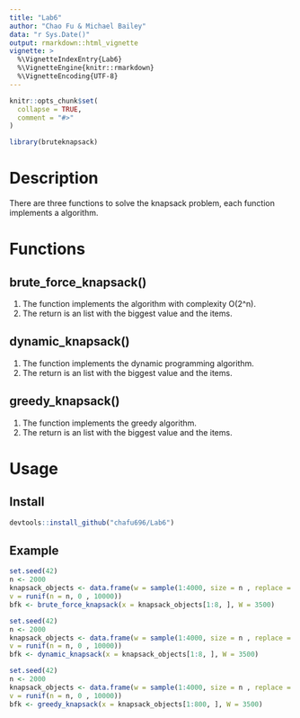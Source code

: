 ```yaml
---
title: "Lab6"
author: "Chao Fu & Michael Bailey"
data: "r Sys.Date()"
output: rmarkdown::html_vignette
vignette: >
  %\VignetteIndexEntry{Lab6}
  %\VignetteEngine{knitr::rmarkdown}
  %\VignetteEncoding{UTF-8}
---
```


```r
knitr::opts_chunk$set(
  collapse = TRUE,
  comment = "#>"
)
```

```r
library(bruteknapsack)
```
# Description
There are three functions to solve the knapsack problem, each function implements
a algorithm.

# Functions

## brute_force_knapsack()
1. The function implements the algorithm with complexity O(2^n). 
1. The return is an list with the biggest value and the items.

## dynamic_knapsack()
1. The function implements the dynamic programming algorithm. 
1. The return is an list with the biggest value and the items.

## greedy_knapsack()
1. The function implements the greedy algorithm. 
1. The return is an list with the biggest value and the items.

# Usage

## Install

```r
devtools::install_github("chafu696/Lab6")

```

## Example

```r
set.seed(42)
n <- 2000
knapsack_objects <- data.frame(w = sample(1:4000, size = n , replace = TRUE),
v = runif(n = n, 0 , 10000))
bfk <- brute_force_knapsack(x = knapsack_objects[1:8, ], W = 3500)
```
```r
set.seed(42)
n <- 2000
knapsack_objects <- data.frame(w = sample(1:4000, size = n , replace = TRUE),
v = runif(n = n, 0 , 10000))
bfk <- dynamic_knapsack(x = knapsack_objects[1:8, ], W = 3500)
```
```r
set.seed(42)
n <- 2000
knapsack_objects <- data.frame(w = sample(1:4000, size = n , replace = TRUE),
v = runif(n = n, 0 , 10000))
bfk <- greedy_knapsack(x = knapsack_objects[1:800, ], W = 3500)
```
